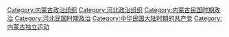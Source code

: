[[Category:内蒙古政治组织|Category:内蒙古政治组织]]
[[Category:河北政治组织|Category:河北政治组织]]
[[Category:内蒙古民国时期政治|Category:内蒙古民国时期政治]]
[[Category:河北民国时期政治|Category:河北民国时期政治]]
[[Category:中华民国大陆时期的共产党|Category:中华民国大陆时期的共产党]]
[[Category:内蒙古独立运动|Category:内蒙古独立运动]]